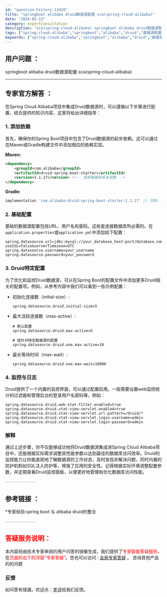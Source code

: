 ```yaml
---
id: "question-history-13420"
title: "springboot alibaba druid数据源配置 sca(spring-cloud-alibaba)"
date: "2024-05-13"
category: expertConsultation
description: "sca(spring-cloud-alibaba) springboot alibaba druid数据源配置"
tags: ["spring-cloud-alibaba","springboot","alibaba","druid","数据源配置"]
keywords: ["spring-cloud-alibaba","springboot","alibaba","druid","数据源配置"]
---
```


## 用户问题 ： 
 springboot alibaba druid数据源配置 sca(spring-cloud-alibaba) 

---------------
## 专家官方解答 ：

在Spring Cloud Alibaba项目中集成Druid数据源时，可以遵循以下步骤进行配置，结合提供的知识内容，这里将给出详细指导：

### 1. 添加依赖

首先，确保你的Spring Boot项目中包含了Druid数据源的起步依赖。这可以通过在Maven或Gradle构建文件中添加相应的依赖实现。

**Maven:**
```xml
<dependency>
    <groupId>com.alibaba</groupId>
    <artifactId>druid-spring-boot-starter</artifactId>
    <version>1.1.17</version> <!-- 请根据最新版本调整 -->
</dependency>
```

**Gradle:**
```groovy
implementation 'com.alibaba:druid-spring-boot-starter:1.1.17' // 同样，请检查最新版本
```

### 2. 基础配置

基础的数据源配置包括URL、用户名和密码，这些是连接数据库所必需的。在`application.properties`或`application.yml`中添加如下配置：

```properties
spring.datasource.url=jdbc:mysql://your_database_host:port/database_name?useSSL=false&serverTimezone=UTC
spring.datasource.username=your_username
spring.datasource.password=your_password
```

### 3. Druid特定配置

为了优化和监控Druid数据源，可以在Spring Boot的配置文件中添加更多Druid相关的配置项。例如，从参考内容中我们可以看到一些示例配置：

- 初始化连接数（initial-size）:
  ```properties
  spring.datasource.druid.initial-size=5
  ```

- 最大活跃连接数（max-active）:
  ```properties
  # 默认配置
  spring.datasource.druid.max-active=5
  
  # 或针对特定数据源的配置
  spring.datasource.druid.one.max-active=10
  ```

- 最长等待时间（max-wait）:
  ```properties
  spring.datasource.druid.one.max-wait=10000
  ```

### 4. 监控与日志

Druid提供了一个内置的监控界面，可以通过配置启用。一般需要设置web监控统计的过滤器和管理后台的登录用户名密码等，例如：

```properties
spring.datasource.druid.web-stat-filter.enabled=true
spring.datasource.druid.stat-view-servlet.enabled=true
spring.datasource.druid.stat-view-servlet.url-pattern=/druid/*
spring.datasource.druid.stat-view-servlet.login-username=admin
spring.datasource.druid.stat-view-servlet.login-password=admin
```

### 解释

通过上述步骤，你不仅能够成功地将Druid数据源集成进Spring Cloud Alibaba项目中，还能根据实际需求调整其性能参数以达到最佳的数据库访问效率。Druid的监控能力让你能直观地了解数据源的工作状态，及时发现并解决问题，同时内置的防护机制如SQL注入防护等，增强了应用的安全性。记得根据实际环境调整配置参数，并定期查看Druid监控面板，以便更好地管理和优化数据库访问性能。


<font color="#949494">---------------</font> 


## 参考链接 ：

*专家经验:spring boot 与 alibaba druid的整合 


 <font color="#949494">---------------</font> 
 


## <font color="#FF0000">答疑服务说明：</font> 

本内容经由技术专家审阅的用户问答的镜像生成，我们提供了<font color="#FF0000">专家智能答疑服务</font>，在<font color="#FF0000">页面的右下的浮窗”专家答疑“</font>。您也可以访问 : [全局专家答疑](https://opensource.alibaba.com/chatBot) 。 咨询其他产品的的问题

### 反馈
如问答有错漏，欢迎点：[差评](https://ai.nacos.io/user/feedbackByEnhancerGradePOJOID?enhancerGradePOJOId=13421)给我们反馈。
